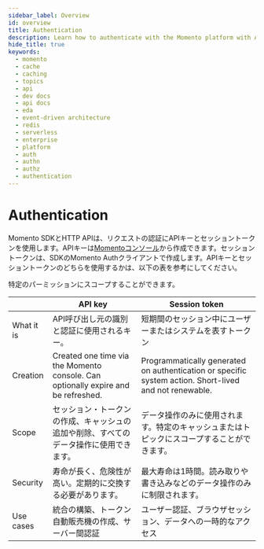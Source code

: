 ```yaml
---
sidebar_label: Overview
id: overview
title: Authentication
description: Learn how to authenticate with the Momento platform with API keys and session tokens.
hide_title: true
keywords:
  - momento
  - cache
  - caching
  - topics
  - api
  - dev docs
  - api docs
  - eda
  - event-driven architecture
  - redis
  - serverless
  - enterprise
  - platform
  - auth
  - authn
  - authz
  - authentication
---
```


# Authentication

Momento SDKとHTTP APIは、リクエストの認証にAPIキーとセッショントークンを使用します。APIキーは[Momentoコンソール](https://console.gomomento.com)から作成できます。セッショントークンは、SDKのMomento Authクライアントで作成します。APIキーとセッショントークンのどちらを使用するかは、以下の表を参考にしてください。

<table className="customTable">
  <thead>
    <tr>
      <th></th>
      <th>API key</th>
      <th>Session token</th>
    </tr>
  </thead>
  <tbody>
    <tr>
      <td className="highlightRow">What it is</td>
      <td>API呼び出し元の識別と認証に使用されるキー。</td>
      <td>短期間のセッション中にユーザーまたはシステムを表すトークン</td>
    </tr>
    <tr>
      <td className="highlightRow">Creation</td>
      <td>Created one time via the Momento console. Can optionally expire and be refreshed.</td>
      <td>Programmatically generated on authentication or specific system action. Short-lived and not renewable.</td>
    </tr>
    <tr>
      <td className="highlightRow">Scope</td>
      <td>セッション・トークンの作成、キャッシュの追加や削除、すべてのデータ操作に使用できます。</td>特定のパーミッションにスコープすることができます。
      <td>データ操作のみに使用されます。特定のキャッシュまたはトピックにスコープすることができます。</td>
    </tr>
    <tr>
      <td className="highlightRow">Security</td>
      <td>寿命が長く、危険性が高い。定期的に交換する必要があります。</td>
      <td>最大寿命は1時間。読み取りや書き込みなどのデータ操作のみに制限されます。</td>
    </tr>
    <tr>
      <td className="highlightRow">Use cases</td>
      <td>統合の構築、トークン自動販売機の作成、サーバー間認証</td>
      <td>ユーザー認証、ブラウザセッション、データへの一時的なアクセス</td>
    </tr>
  </tbody>
</table>
